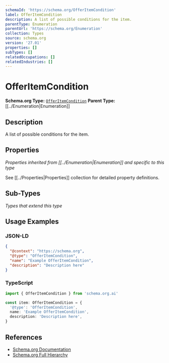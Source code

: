 ```yaml
---
schemaId: 'https://schema.org/OfferItemCondition'
label: OfferItemCondition
description: A list of possible conditions for the item.
parentType: Enumeration
parentUrl: 'https://schema.org/Enumeration'
collection: Types
source: schema.org
version: '27.01'
properties: []
subTypes: []
relatedOccupations: []
relatedIndustries: []
---
```

# OfferItemCondition

**Schema.org Type:** [`OfferItemCondition`](https://schema.org/OfferItemCondition)
**Parent Type:** [[../Enumeration|Enumeration]]

## Description

A list of possible conditions for the item.

## Properties

*Properties inherited from [[../Enumeration|Enumeration]] and specific to this type*

See [[../Properties|Properties]] collection for detailed property definitions.

## Sub-Types

*Types that extend this type*

## Usage Examples

### JSON-LD

```json
{
  "@context": "https://schema.org",
  "@type": "OfferItemCondition",
  "name": "Example OfferItemCondition",
  "description": "Description here"
}
```

### TypeScript

```typescript
import { OfferItemCondition } from 'schema.org.ai'

const item: OfferItemCondition = {
  '@type': 'OfferItemCondition',
  name: 'Example OfferItemCondition',
  description: 'Description here',
}
```

## References

- [Schema.org Documentation](https://schema.org/OfferItemCondition)
- [Schema.org Full Hierarchy](https://schema.org/docs/full.html)
